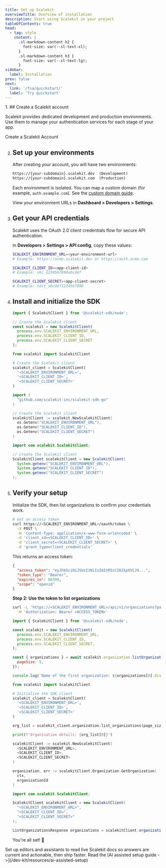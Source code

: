 ```yaml
---
title: Set up Scalekit
overviewTitle: Overview of installation
description: Start using Scalekit in your project
tableOfContents: true
head:
  - tag: style
    content: |
      .sl-markdown-content h2 {
        font-size: var(--sl-text-xl);
      }
      .sl-markdown-content h3 {
        font-size: var(--sl-text-lg);
      }
sidebar:
  label: Installation
prev: false
next:
  link: '/fsa/quickstart/'
  label: 'Try quickstart'
---
```



<Steps>
1. ## Create a Scalekit account

   Scalekit provides dedicated development and production environments. Use them to manage your authentication services for each stage of your app.

   <LinkButton href="https://app.scalekit.com/ws/signup" variant="secondary"  class='sk-secondary'  icon='right-arrow'>Create a Scalekit Account</LinkButton>

2. ## Set up your environments

   After creating your account, you will have two environments:

   ```md showLineNumbers=false wrap title="Environment URLs"
   https://{your-subdomain}.scalekit.dev  (Development)
   https://{your-subdomain}.scalekit.com  (Production)
   ```

   Each environment is isolated. You can map a custom domain (for example, `auth.example.com`). See the [custom domain guide](/guides/custom-domain/).

   View your environment URLs in **Dashboard > Developers > Settings**.

3. ## Get your API credentials

   Scalekit uses the OAuth 2.0 client credentials flow for secure API authentication.

   In **Developers > Settings > API config**, copy these values:

   ```sh showLineNumbers=false wrap title="Environment variables"
   SCALEKIT_ENVIRONMENT_URL=<your-environment-url>
   # Example: https://acme.scalekit.dev or https://auth.acme.com

   SCALEKIT_CLIENT_ID=<app-client-id>
   # Example: skc_1234567890abcdef

   SCALEKIT_CLIENT_SECRET=<app-client-secret>
   # Example: test_abcdef1234567890
   ```

4. ## Install and initialize the SDK

   <InstallSDK />

    <Tabs syncKey="tech-stack">
      <TabItem value="nodejs" label="Node.js">

      ```js
      import { ScalekitClient } from '@scalekit-sdk/node';

      // Create the Scalekit client
      const scalekit = new ScalekitClient(
        process.env.SCALEKIT_ENVIRONMENT_URL,
        process.env.SCALEKIT_CLIENT_ID,
        process.env.SCALEKIT_CLIENT_SECRET
      );
      ```

      </TabItem>
      <TabItem value="py" label="Python">

      ```python
      from scalekit import ScalekitClient

      # Create the Scalekit client
      scalekit_client = ScalekitClient(
        '<SCALEKIT_ENVIRONMENT_URL>',
        '<SCALEKIT_CLIENT_ID>',
        '<SCALEKIT_CLIENT_SECRET>'
      )
      ```

      </TabItem>
      <TabItem value="go" label="Go">

      ```go
      import (
        "github.com/scalekit-inc/scalekit-sdk-go"
      )

      // Create the Scalekit client
      scalekitClient := scalekit.NewScalekitClient(
        os.Getenv("SCALEKIT_ENVIRONMENT_URL"),
        os.Getenv("SCALEKIT_CLIENT_ID"),
        os.Getenv("SCALEKIT_CLIENT_SECRET")
      )
      ```

      </TabItem>
      <TabItem value="java" label="Java">

      ```java
      import com.scalekit.ScalekitClient;

      // Create the Scalekit client
      ScalekitClient scalekitClient = new ScalekitClient(
        System.getenv("SCALEKIT_ENVIRONMENT_URL"),
        System.getenv("SCALEKIT_CLIENT_ID"),
        System.getenv("SCALEKIT_CLIENT_SECRET")
      );
      ```

      </TabItem>
    </Tabs>
5. ## Verify your setup

   Initialize the SDK, then list organizations to confirm your credentials work.

   <Tabs syncKey="tech-stack">
   <TabItem value="curl" label="cURL">

    ```bash wrap showLineNumbers=false title="Authenticate with client credentials"
    # Get an access token
    curl https://<SCALEKIT_ENVIRONMENT_URL>/oauth/token \
      -X POST \
      -H 'Content-Type: application/x-www-form-urlencoded' \
      -d 'client_id=<SCALEKIT_CLIENT_ID>' \
      -d 'client_secret=<SCALEKIT_CLIENT_SECRET>' \
      -d 'grant_type=client_credentials'
    ```

    This returns an access token:

    ```json wrap showLineNumbers=false
    {
      "access_token": "eyJhbGciOiJSUzI1NiIsImInR5cCI6IkpXVCJ9...",
      "token_type": "Bearer",
      "expires_in": 86399,
      "scope": "openid"
    }
    ```

    **Step 2: Use the token to list organizations**

    ```bash wrap showLineNumbers=false title="List organizations"
    curl -L 'https://<SCALEKIT_ENVIRONMENT_URL>/api/v1/organizations?page_size=5' \
      -H 'Authorization: Bearer <ACCESS_TOKEN>'
    ```

    </TabItem>

   <TabItem value="nodejs" label="Node.js">

   ```javascript
   import { ScalekitClient } from '@scalekit-sdk/node';

   const scalekit = new ScalekitClient(
     process.env.SCALEKIT_ENVIRONMENT_URL,
     process.env.SCALEKIT_CLIENT_ID,
     process.env.SCALEKIT_CLIENT_SECRET,
   );

   const { organizations } = await scalekit.organization.listOrganization({
     pageSize: 5,
   });

   console.log(`Name of the first organization: ${organizations[0].display_name}`);
   ```

   </TabItem>

   <TabItem value="python" label="Python">

   ```python
   from scalekit import ScalekitClient

   # Initialize the SDK client
   scalekit_client = ScalekitClient(
     '<SCALEKIT_ENVIRONMENT_URL>',
     '<SCALEKIT_CLIENT_ID>',
     '<SCALEKIT_CLIENT_SECRET>'
   )

   org_list = scalekit_client.organization.list_organizations(page_size='100')

   print(f'Organisation details: {org_list[0]}')
   ```

   </TabItem>

   <TabItem value="go" label="Go">

   ```go
   scalekitClient := scalekit.NewScalekitClient(
     <SCALEKIT_ENVIRONMENT_URL>,
     <SCALEKIT_CLIENT_ID>,
     <SCALEKIT_CLIENT_SECRET>
   )

   organization, err := scalekitClient.Organization.GetOrganization(
     ctx,
     organizationId
   )
   ```

   </TabItem>

   <TabItem value="java" label="Java">

   ```java
   import com.scalekit.ScalekitClient;

   ScalekitClient scalekitClient = new ScalekitClient(
     "<SCALEKIT_ENVIRONMENT_URL>",
     "<SCALEKIT_CLIENT_ID>",
     "<SCALEKIT_CLIENT_SECRET>"
   );

   ListOrganizationsResponse organizations = scalekitClient.organizations().listOrganizations(5, "");
   ```


   </TabItem>
   </Tabs>
   You're all set! 👏

</Steps>

<Aside type='tip' title="AI assisted setup">
  Set up editors and assistants to read live Scalekit docs so answers are current and actionable, then ship faster. Read the [AI assisted setup guide ->](/dev-kit/resources/ai-assisted-setup)
</Aside>
